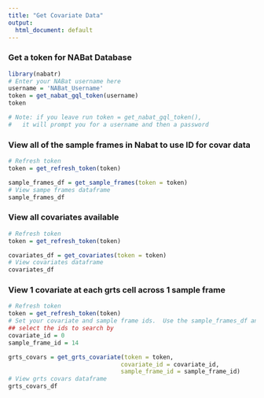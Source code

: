 ```yaml
---
title: "Get Covariate Data"
output:
  html_document: default
---
```



### Get a token for NABat Database
```r
library(nabatr)
# Enter your NABat username here
username = 'NABat_Username'
token = get_nabat_gql_token(username)
token

# Note: if you leave run token = get_nabat_gql_token(),
#   it will prompt you for a username and then a password
```

### View all of the sample frames in Nabat to use ID for covar data
```r
# Refresh token
token = get_refresh_token(token)

sample_frames_df = get_sample_frames(token = token)
# View sampe frames dataframe
sample_frames_df
```

### View all covariates available
```r
# Refresh token
token = get_refresh_token(token)

covariates_df = get_covariates(token = token)
# View covariates dataframe
covariates_df
```

### View 1 covariate at each grts cell across 1 sample frame
```r
# Refresh token
token = get_refresh_token(token)
# Set your covariate and sample frame ids.  Use the sample_frames_df and covariate_df to 
## select the ids to search by
covariate_id = 0
sample_frame_id = 14

grts_covars = get_grts_covariate(token = token,
                                covariate_id = covariate_id, 
                                sample_frame_id = sample_frame_id)
# View grts covars dataframe
grts_covars_df
```


